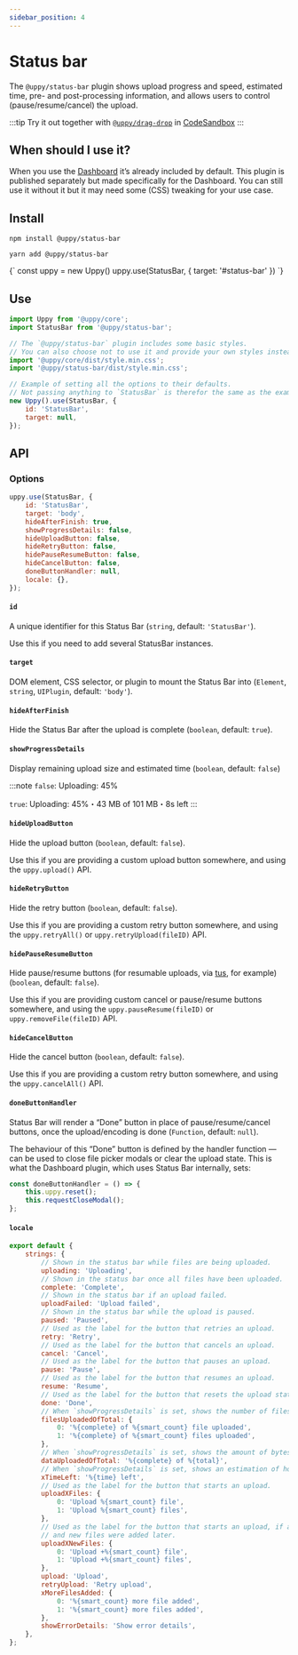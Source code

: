 ```yaml
---
sidebar_position: 4
---
```




# Status bar

The `@uppy/status-bar` plugin shows upload progress and speed, estimated time, pre- and post-processing information,
and allows users to control (pause/resume/cancel) the upload.

:::tip
Try it out together with [`@uppy/drag-drop`](/docs/user-interfaces/drag-drop)
in [CodeSandbox](https://codesandbox.io/s/uppy-drag-drop-gyewzx?file=/src/index.js)
:::

## When should I use it?

When you use the [Dashboard](/docs/user-interfaces/dashboard) it’s already included by default.
This plugin is published separately but made specifically for the Dashboard.
You can still use it without it but it may need some (CSS) tweaking for your use case.

## Install

<Tabs>
  <TabItem value="npm" label="NPM" default>

```shell
npm install @uppy/status-bar
```

  </TabItem>

  <TabItem value="yarn" label="Yarn">

```shell
yarn add @uppy/status-bar
```

  </TabItem>

  <TabItem value="cdn" label="CDN">
    <UppyCdnExample>
      {`
        const uppy = new Uppy()
        uppy.use(StatusBar, { target: '#status-bar' })
      `}
    </UppyCdnExample>
  </TabItem>
</Tabs>

## Use

```js
import Uppy from '@uppy/core';
import StatusBar from '@uppy/status-bar';

// The `@uppy/status-bar` plugin includes some basic styles.
// You can also choose not to use it and provide your own styles instead.
import '@uppy/core/dist/style.min.css';
import '@uppy/status-bar/dist/style.min.css';

// Example of setting all the options to their defaults.
// Not passing anything to `StatusBar` is therefor the same as the example below.
new Uppy().use(StatusBar, {
	id: 'StatusBar',
	target: null,
});
```

## API

### Options

```js
uppy.use(StatusBar, {
	id: 'StatusBar',
	target: 'body',
	hideAfterFinish: true,
	showProgressDetails: false,
	hideUploadButton: false,
	hideRetryButton: false,
	hidePauseResumeButton: false,
	hideCancelButton: false,
	doneButtonHandler: null,
	locale: {},
});
```

#### `id`

A unique identifier for this Status Bar (`string`, default: `'StatusBar'`).

Use this if you need to add several StatusBar instances.

#### `target`

DOM element, CSS selector, or plugin to mount the Status Bar into (`Element`, `string`, `UIPlugin`, default: `'body'`).

#### `hideAfterFinish`

Hide the Status Bar after the upload is complete (`boolean`, default: `true`).

#### `showProgressDetails`

Display remaining upload size and estimated time (`boolean`, default: `false`)

:::note
`false`: Uploading: 45%

`true`: Uploading: 45%・43 MB of 101 MB・8s left
:::

#### `hideUploadButton`

Hide the upload button (`boolean`, default: `false`).

Use this if you are providing a custom upload button somewhere, and using the `uppy.upload()` API.

#### `hideRetryButton`

Hide the retry button (`boolean`, default: `false`).

Use this if you are providing a custom retry button somewhere, and using the `uppy.retryAll()` or `uppy.retryUpload(fileID)` API.

#### `hidePauseResumeButton`

Hide pause/resume buttons (for resumable uploads, via [tus](http://tus.io), for example) (`boolean`, default: `false`).

Use this if you are providing custom cancel or pause/resume buttons somewhere, and using the `uppy.pauseResume(fileID)` or `uppy.removeFile(fileID)` API.

#### `hideCancelButton`

Hide the cancel button (`boolean`, default: `false`).

Use this if you are providing a custom retry button somewhere, and using the `uppy.cancelAll()` API.

#### `doneButtonHandler`

Status Bar will render a “Done” button in place of pause/resume/cancel buttons, once the upload/encoding is done (`Function`, default: `null`).

The behaviour of this “Done” button is defined by the handler function — can be used to close file picker modals or clear the upload state.
This is what the Dashboard plugin, which uses Status Bar internally, sets:

```js
const doneButtonHandler = () => {
	this.uppy.reset();
	this.requestCloseModal();
};
```

#### `locale`

```js
export default {
	strings: {
		// Shown in the status bar while files are being uploaded.
		uploading: 'Uploading',
		// Shown in the status bar once all files have been uploaded.
		complete: 'Complete',
		// Shown in the status bar if an upload failed.
		uploadFailed: 'Upload failed',
		// Shown in the status bar while the upload is paused.
		paused: 'Paused',
		// Used as the label for the button that retries an upload.
		retry: 'Retry',
		// Used as the label for the button that cancels an upload.
		cancel: 'Cancel',
		// Used as the label for the button that pauses an upload.
		pause: 'Pause',
		// Used as the label for the button that resumes an upload.
		resume: 'Resume',
		// Used as the label for the button that resets the upload state after an upload
		done: 'Done',
		// When `showProgressDetails` is set, shows the number of files that have been fully uploaded so far.
		filesUploadedOfTotal: {
			0: '%{complete} of %{smart_count} file uploaded',
			1: '%{complete} of %{smart_count} files uploaded',
		},
		// When `showProgressDetails` is set, shows the amount of bytes that have been uploaded so far.
		dataUploadedOfTotal: '%{complete} of %{total}',
		// When `showProgressDetails` is set, shows an estimation of how long the upload will take to complete.
		xTimeLeft: '%{time} left',
		// Used as the label for the button that starts an upload.
		uploadXFiles: {
			0: 'Upload %{smart_count} file',
			1: 'Upload %{smart_count} files',
		},
		// Used as the label for the button that starts an upload, if another upload has been started in the past
		// and new files were added later.
		uploadXNewFiles: {
			0: 'Upload +%{smart_count} file',
			1: 'Upload +%{smart_count} files',
		},
		upload: 'Upload',
		retryUpload: 'Retry upload',
		xMoreFilesAdded: {
			0: '%{smart_count} more file added',
			1: '%{smart_count} more files added',
		},
		showErrorDetails: 'Show error details',
	},
};
```
